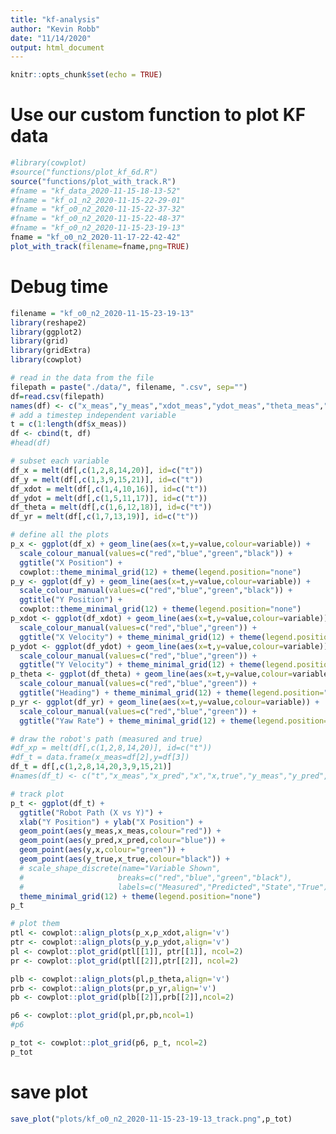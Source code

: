 ```yaml
---
title: "kf-analysis"
author: "Kevin Robb"
date: "11/14/2020"
output: html_document
---
```


```r
knitr::opts_chunk$set(echo = TRUE)
```

# Use our custom function to plot KF data

```r
#library(cowplot)
#source("functions/plot_kf_6d.R")
source("functions/plot_with_track.R")
#fname = "kf_data_2020-11-15-18-13-52"
#fname = "kf_o1_n2_2020-11-15-22-29-01"
#fname = "kf_o0_n2_2020-11-15-22-37-32"
#fname = "kf_o0_n2_2020-11-15-22-48-37"
#fname = "kf_o0_n2_2020-11-15-23-19-13"
fname = "kf_o0_n2_2020-11-17-22-42-42"
plot_with_track(filename=fname,png=TRUE)
```

# Debug time

```r
filename = "kf_o0_n2_2020-11-15-23-19-13"
library(reshape2)
library(ggplot2)
library(grid)
library(gridExtra)
library(cowplot)

# read in the data from the file
filepath = paste("./data/", filename, ".csv", sep="")
df=read.csv(filepath)
names(df) <- c("x_meas","y_meas","xdot_meas","ydot_meas","theta_meas","yaw_rate_meas","x_pred","y_pred","xdot_pred","ydot_pred","theta_pred","yaw_rate_pred","x","y","xdot","ydot","theta","yaw_rate","x_true","y_true","vel_true")
# add a timestep independent variable
t = c(1:length(df$x_meas))
df <- cbind(t, df)
#head(df)

# subset each variable
df_x = melt(df[,c(1,2,8,14,20)], id=c("t"))
df_y = melt(df[,c(1,3,9,15,21)], id=c("t"))
df_xdot = melt(df[,c(1,4,10,16)], id=c("t"))
df_ydot = melt(df[,c(1,5,11,17)], id=c("t"))
df_theta = melt(df[,c(1,6,12,18)], id=c("t"))
df_yr = melt(df[,c(1,7,13,19)], id=c("t"))

# define all the plots
p_x <- ggplot(df_x) + geom_line(aes(x=t,y=value,colour=variable)) +
  scale_colour_manual(values=c("red","blue","green","black")) +
  ggtitle("X Position") + 
  cowplot::theme_minimal_grid(12) + theme(legend.position="none")
p_y <- ggplot(df_y) + geom_line(aes(x=t,y=value,colour=variable)) +
  scale_colour_manual(values=c("red","blue","green","black")) +
  ggtitle("Y Position") + 
  cowplot::theme_minimal_grid(12) + theme(legend.position="none")
p_xdot <- ggplot(df_xdot) + geom_line(aes(x=t,y=value,colour=variable)) +
  scale_colour_manual(values=c("red","blue","green")) +
  ggtitle("X Velocity") + theme_minimal_grid(12) + theme(legend.position="none")
p_ydot <- ggplot(df_ydot) + geom_line(aes(x=t,y=value,colour=variable)) +
  scale_colour_manual(values=c("red","blue","green")) +
  ggtitle("Y Velocity") + theme_minimal_grid(12) + theme(legend.position="none")
p_theta <- ggplot(df_theta) + geom_line(aes(x=t,y=value,colour=variable)) +
  scale_colour_manual(values=c("red","blue","green")) +
  ggtitle("Heading") + theme_minimal_grid(12) + theme(legend.position="none")
p_yr <- ggplot(df_yr) + geom_line(aes(x=t,y=value,colour=variable)) +
  scale_colour_manual(values=c("red","blue","green")) +
  ggtitle("Yaw Rate") + theme_minimal_grid(12) + theme(legend.position="none")

# draw the robot's path (measured and true)
#df_xp = melt(df[,c(1,2,8,14,20)], id=c("t"))
#df_t = data.frame(x_meas=df[2],y=df[3])
df_t = df[,c(1,2,8,14,20,3,9,15,21)]
#names(df_t) <- c("t","x_meas","x_pred","x","x,true","y_meas","y_pred","y","y_true")
```

```r
# track plot
p_t <- ggplot(df_t) +
  ggtitle("Robot Path (X vs Y)") +
  xlab("Y Position") + ylab("X Position") +
  geom_point(aes(y_meas,x_meas,colour="red")) +
  geom_point(aes(y_pred,x_pred,colour="blue")) +
  geom_point(aes(y,x,colour="green")) +
  geom_point(aes(y_true,x_true,colour="black")) +
  # scale_shape_discrete(name="Variable Shown",
  #                     breaks=c("red","blue","green","black"),
  #                     labels=c("Measured","Predicted","State","True")) +
  theme_minimal_grid(12) + theme(legend.position="none")
p_t
```

```r
# plot them
ptl <- cowplot::align_plots(p_x,p_xdot,align='v')
ptr <- cowplot::align_plots(p_y,p_ydot,align='v')
pl <- cowplot::plot_grid(ptl[[1]], ptr[[1]], ncol=2)
pr <- cowplot::plot_grid(ptl[[2]],ptr[[2]], ncol=2)

plb <- cowplot::align_plots(pl,p_theta,align='v')
prb <- cowplot::align_plots(pr,p_yr,align='v')
pb <- cowplot::plot_grid(plb[[2]],prb[[2]],ncol=2)

p6 <- cowplot::plot_grid(pl,pr,pb,ncol=1)
#p6

p_tot <- cowplot::plot_grid(p6, p_t, ncol=2)
p_tot
```

# save plot

```r
save_plot("plots/kf_o0_n2_2020-11-15-23-19-13_track.png",p_tot)
```












